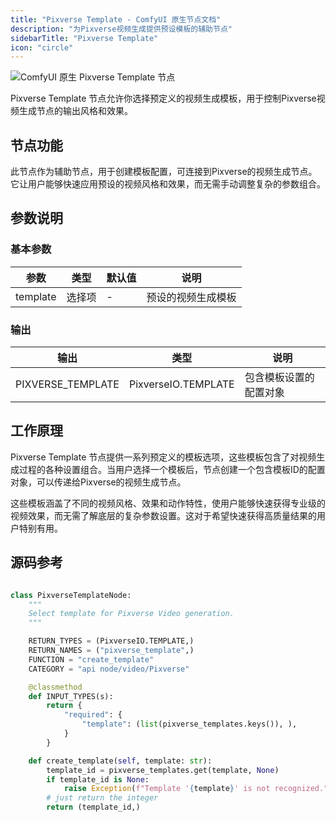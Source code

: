 ```yaml
---
title: "Pixverse Template - ComfyUI 原生节点文档"
description: "为Pixverse视频生成提供预设模板的辅助节点"
sidebarTitle: "Pixverse Template"
icon: "circle"
---
```


![ComfyUI 原生 Pixverse Template 节点](/images/built-in-nodes/api_nodes/pixverse/pixverse-template.jpg)

Pixverse Template 节点允许你选择预定义的视频生成模板，用于控制Pixverse视频生成节点的输出风格和效果。

## 节点功能

此节点作为辅助节点，用于创建模板配置，可连接到Pixverse的视频生成节点。它让用户能够快速应用预设的视频风格和效果，而无需手动调整复杂的参数组合。

## 参数说明

### 基本参数

| 参数             | 类型     | 默认值  | 说明                      |
|-----------------|----------|--------|--------------------------|
| template        | 选择项    | -      | 预设的视频生成模板         |

### 输出

| 输出                | 类型                 | 说明                      |
|--------------------|---------------------|--------------------------|
| PIXVERSE_TEMPLATE  | PixverseIO.TEMPLATE | 包含模板设置的配置对象     |

## 工作原理

Pixverse Template 节点提供一系列预定义的模板选项，这些模板包含了对视频生成过程的各种设置组合。当用户选择一个模板后，节点创建一个包含模板ID的配置对象，可以传递给Pixverse的视频生成节点。

这些模板涵盖了不同的视频风格、效果和动作特性，使用户能够快速获得专业级的视频效果，而无需了解底层的复杂参数设置。这对于希望快速获得高质量结果的用户特别有用。

## 源码参考

```python

class PixverseTemplateNode:
    """
    Select template for Pixverse Video generation.
    """

    RETURN_TYPES = (PixverseIO.TEMPLATE,)
    RETURN_NAMES = ("pixverse_template",)
    FUNCTION = "create_template"
    CATEGORY = "api node/video/Pixverse"

    @classmethod
    def INPUT_TYPES(s):
        return {
            "required": {
                "template": (list(pixverse_templates.keys()), ),
            }
        }

    def create_template(self, template: str):
        template_id = pixverse_templates.get(template, None)
        if template_id is None:
            raise Exception(f"Template '{template}' is not recognized.")
        # just return the integer
        return (template_id,)

``` 